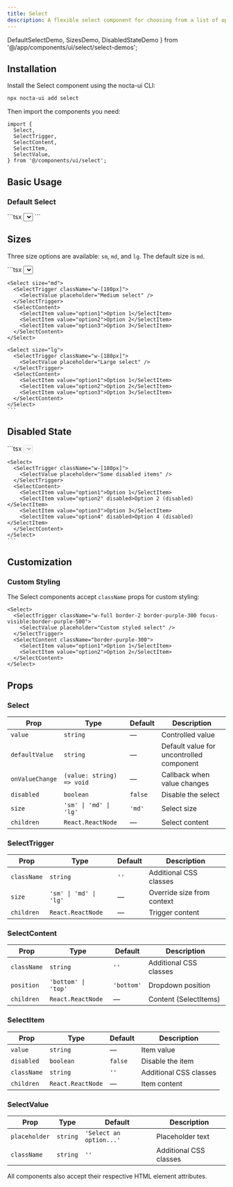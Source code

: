 ```yaml
---
title: Select
description: A flexible select component for choosing from a list of options with multiple sizes and dark mode support
---
```


  DefaultSelectDemo,
  SizesDemo,
  DisabledStateDemo
} from '@/app/components/ui/select/select-demos';

## Installation

Install the Select component using the nocta-ui CLI:

```bash
npx nocta-ui add select
```

Then import the components you need:

```tsx
import {
  Select,
  SelectTrigger,
  SelectContent,
  SelectItem,
  SelectValue,
} from '@/components/ui/select';
```

## Basic Usage

### Default Select

<DocsTabs defaultValue="preview">
  <DocsTab value="preview" title="Preview">
    <DefaultSelectDemo />
  </DocsTab>
  <DocsTab value="code" title="Code">
    ```tsx
    <Select>
      <SelectTrigger className="w-[180px]">
        <SelectValue placeholder="Select a fruit" />
      </SelectTrigger>
      <SelectContent>
        <SelectItem value="apple">Apple</SelectItem>
        <SelectItem value="banana">Banana</SelectItem>
        <SelectItem value="orange">Orange</SelectItem>
        <SelectItem value="grape">Grape</SelectItem>
        <SelectItem value="pineapple">Pineapple</SelectItem>
      </SelectContent>
    </Select>
    ```
  </DocsTab>
</DocsTabs>

## Sizes

Three size options are available: `sm`, `md`, and `lg`. The default size is `md`.

<DocsTabs defaultValue="preview">
  <DocsTab value="preview" title="Preview">
    <SizesDemo />
  </DocsTab>
  <DocsTab value="code" title="Code">
    ```tsx
    <Select size="sm">
      <SelectTrigger className="w-[180px]">
        <SelectValue placeholder="Small select" />
      </SelectTrigger>
      <SelectContent>
        <SelectItem value="option1">Option 1</SelectItem>
        <SelectItem value="option2">Option 2</SelectItem>
        <SelectItem value="option3">Option 3</SelectItem>
      </SelectContent>
    </Select>

    <Select size="md">
      <SelectTrigger className="w-[180px]">
        <SelectValue placeholder="Medium select" />
      </SelectTrigger>
      <SelectContent>
        <SelectItem value="option1">Option 1</SelectItem>
        <SelectItem value="option2">Option 2</SelectItem>
        <SelectItem value="option3">Option 3</SelectItem>
      </SelectContent>
    </Select>

    <Select size="lg">
      <SelectTrigger className="w-[180px]">
        <SelectValue placeholder="Large select" />
      </SelectTrigger>
      <SelectContent>
        <SelectItem value="option1">Option 1</SelectItem>
        <SelectItem value="option2">Option 2</SelectItem>
        <SelectItem value="option3">Option 3</SelectItem>
      </SelectContent>
    </Select>
    ```
  </DocsTab>
</DocsTabs>

## Disabled State

<DocsTabs defaultValue="preview">
  <DocsTab value="preview" title="Preview">
    <DisabledStateDemo />
  </DocsTab>
  <DocsTab value="code" title="Code">
    ```tsx
    <Select disabled>
      <SelectTrigger className="w-[180px]">
        <SelectValue placeholder="Disabled select" />
      </SelectTrigger>
      <SelectContent>
        <SelectItem value="option1">Option 1</SelectItem>
        <SelectItem value="option2">Option 2</SelectItem>
      </SelectContent>
    </Select>

    <Select>
      <SelectTrigger className="w-[180px]">
        <SelectValue placeholder="Some disabled items" />
      </SelectTrigger>
      <SelectContent>
        <SelectItem value="option1">Option 1</SelectItem>
        <SelectItem value="option2" disabled>Option 2 (disabled)</SelectItem>
        <SelectItem value="option3">Option 3</SelectItem>
        <SelectItem value="option4" disabled>Option 4 (disabled)</SelectItem>
      </SelectContent>
    </Select>
    ```
  </DocsTab>
</DocsTabs>

## Customization

### Custom Styling

The Select components accept `className` props for custom styling:

```tsx
<Select>
  <SelectTrigger className="w-full border-2 border-purple-300 focus-visible:border-purple-500">
    <SelectValue placeholder="Custom styled select" />
  </SelectTrigger>
  <SelectContent className="border-purple-300">
    <SelectItem value="option1">Option 1</SelectItem>
    <SelectItem value="option2">Option 2</SelectItem>
  </SelectContent>
</Select>
```

## Props

### Select

| Prop | Type | Default | Description |
|------|------|---------|-------------|
| `value` | `string` | — | Controlled value |
| `defaultValue` | `string` | — | Default value for uncontrolled component |
| `onValueChange` | `(value: string) => void` | — | Callback when value changes |
| `disabled` | `boolean` | `false` | Disable the select |
| `size` | `'sm' \| 'md' \| 'lg'` | `'md'` | Select size |
| `children` | `React.ReactNode` | — | Select content |

### SelectTrigger

| Prop | Type | Default | Description |
|------|------|---------|-------------|
| `className` | `string` | `''` | Additional CSS classes |
| `size` | `'sm' \| 'md' \| 'lg'` | — | Override size from context |
| `children` | `React.ReactNode` | — | Trigger content |

### SelectContent

| Prop | Type | Default | Description |
|------|------|---------|-------------|
| `className` | `string` | `''` | Additional CSS classes |
| `position` | `'bottom' \| 'top'` | `'bottom'` | Dropdown position |
| `children` | `React.ReactNode` | — | Content (SelectItems) |

### SelectItem

| Prop | Type | Default | Description |
|------|------|---------|-------------|
| `value` | `string` | — | Item value |
| `disabled` | `boolean` | `false` | Disable the item |
| `className` | `string` | `''` | Additional CSS classes |
| `children` | `React.ReactNode` | — | Item content |

### SelectValue

| Prop | Type | Default | Description |
|------|------|---------|-------------|
| `placeholder` | `string` | `'Select an option...'` | Placeholder text |
| `className` | `string` | `''` | Additional CSS classes |

All components also accept their respective HTML element attributes.
